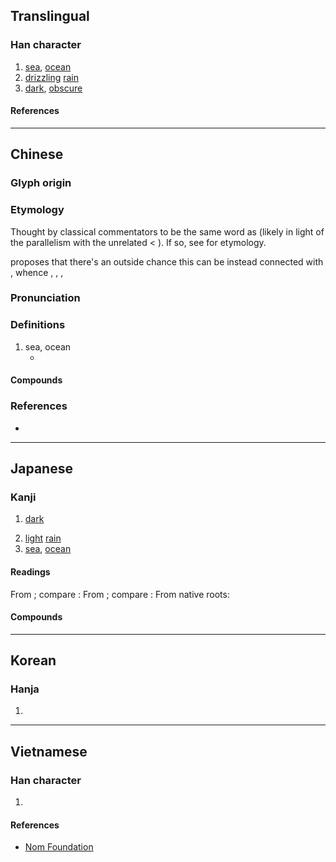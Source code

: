 {{character info}}
==Translingual==

===Han character===
{{Han char|rn=85|rad=水|as=10|sn=13|four=37180|canj=EBAC|ids=⿰氵冥}}

# [[sea]], [[ocean]]
# [[drizzling]] [[rain]]
# [[dark]], [[obscure]]

====References====
{{Han ref|kx=0640.020|dkj=17947|dj=1046.240|hdz=31709.050|uh=6E9F}}

----

==Chinese==
{{zh-forms}}

===Glyph origin===
{{Han etym}}

===Etymology===
Thought by classical commentators to be the same word as {{och-l|冥|dark, black(of water)}} (likely in light of the parallelism with the unrelated {{och-l|海|sea, ocean}} < {{och-l|晦|dark}}). If so, see {{och-l|冥}} for etymology.

{{zh-ref|Schuessler (2007)}} proposes that there's an outside chance this can be instead connected with {{cog|tbq-pro|*mlik}}, whence {{cog|obr|မ္လစ်|t=river}}, {{cog|my|မြစ်}}, {{cog|rki|tr=mreik|t=sea}}, {{cog|dao|tr='''mlik''' (tui)|t=big water, river, sea}}

===Pronunciation===
{{zh-pron
|m=míng
|c=ming4,ming5
|mn=bêng
|mc=y
|oc=y
|cat=n,a
}}

===Definitions===
{{zh-hanzi}}

# sea, ocean
#* {{zh-x|北-冥 有 魚，其 名 為 鯤。|tr=Běi'''míng''' yǒu yú, qí míng wéi kūn.|In the northern '''ocean''' there is a fish; its name is Kun.}}

====Compounds====
{{zh-der|溟沐|溟渤|溟溟|溟漭|溟濛|滄溟|重溟}}

===References===
* {{R:yue:Hanzi}}

----

==Japanese==

===Kanji===
{{ja-kanji|grade=|rs=水10}}

# [[dark]]
#: {{syn|ja|冥}}
# [[light]] [[rain]]
# [[sea]], [[ocean]]

====Readings====
From {{der|ja|ltc|-}} {{ltc-l|溟|id=1}}; compare {{cog|cmn|溟|tr=míng}}:
{{ja-readings
|goon=みょう<みやう
|kanon=めい<めい
}}
From {{der|ja|ltc|-}} {{ltc-l|溟|id=2}}; compare {{cog|cmn|溟|tr=mǐng}}:
{{ja-readings
|goon=みょう<みやう
|kanon=めい<めい
}}
From native {{w|Japanese_language|Japanese}} roots:
{{ja-readings
|kun=うみ-, くら-い
}}

====Compounds====
{{col2-u|ja
|{{ja-r|溟%海|めい%かい}} ({{ja-r|冥%海|めい%かい|rom=-}})
|{{ja-r|溟%涬|めい%けい}}
|{{ja-r|溟%渤|めい%ぼつ}}
|{{ja-r|溟%溟|めい%めい}} ({{ja-r|冥%冥|めい%めい|rom=-}})
|{{ja-r|溟%濛|めい%もう}}
|{{ja-r|溟%沐|めい%もく}}
|{{ja-r|混%溟|こん%めい}} ({{ja-r|混%冥|こん%めい|rom=-}})
|{{ja-r|西%溟|せい%めい}} ({{ja-r|西%冥|せい%めい|rom=-}})
|{{ja-r|滄%溟|そう%めい}}
|{{ja-r|東%溟|とう%めい}}
|{{ja-r|南%溟|なん%めい}} ({{ja-r|南%冥|なん%めい|rom=-}})
|{{ja-r|北%溟|ほく%めい}} ({{ja-r|北%冥|ほく%めい|rom=-}})
|{{ja-r|濛%溟|もう%めい}}
}}

----

==Korean==

===Hanja===
{{ko-hanja|명}}

# {{rfdef|ko|sort=水10}}

----

==Vietnamese==

===Han character===
{{vi-readings|rs=水10|reading=mênh, minh}}

# {{rfdef|vi|sort=水10}}

====References====
* [http://nomfoundation.org/common/nom_details.php?codepoint=6e9f Nom Foundation]